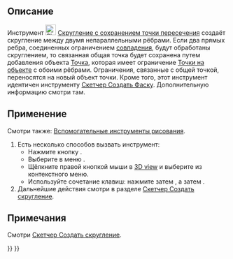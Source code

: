 <languages/>

{{Docnav
|
|
|[[Sketcher_Workbench/ru|Скетчер]]
|
|
|IconC=Workbench_Sketcher.svg
}}

{{VeryImportantMessage|Этот инструмент устарел, он недоступен {{VersionPlus/ru|1.0}}. Вместо него используйте [[Sketcher_CreateFillet|Скетчер Создать скругление]].}}

{{GuiCommand/ru
|Name/ru=Скетчер Скругление с сохранением точки пересечения
|Name=Sketcher CreatePointFillet
|MenuLocation=Эскиз → Геометрия эскиза → Создать скругление с сохранением точки пересечения
|Workbenches=[[Sketcher_Workbench/ru|Скетчер]]
|Shortcut={{KEY|G}} {{KEY|F}} {{KEY|P}}
|Version=0.19
|SeeAlso=[[Sketcher_CreateFillet/ru|Скетчер Создать скругление]]
}}

<span id="Description"></span>
== Описание ==

Инструмент [[Image:Sketcher_CreatePointFillet.svg|24px]] [[Sketcher_CreatePointFillet/ru|Скругление с сохранением точки пересечения]] создаёт скругление между двумя непараллельными рёбрами. Если два прямых ребра, соединенных ограничением [[Sketcher_ConstrainCoincident/ru|совпадения]], будут обработаны скруглением, то связанная общая точка будет сохранена путем добавления объекта [[Sketcher_CreatePoint/ru|Точка]], которая имеет ограничение [[Sketcher_ConstrainPointOnObject/ru|Точки на объекте]] с обоими рёбрами. Ограничения, связанные с общей точкой, переносятся на новый объект точки. Кроме того, этот инструмент идентичен инструменту [[Sketcher_CreateFillet/ru|Скетчер Создать Фаску]]. Дополнительную информацию смотри там.

<span id="Usage"></span>
== Применение ==

Смотри также: [[Sketcher_Workbench/ru#Drawing_aids|Вспомогательные инструменты рисования]].

# Есть несколько способов вызвать инструмент:
#* Нажмите кнопку {{Button|[[Image:Sketcher_CreatePointFillet.svg|16px]] [[Sketcher_CreatePointFillet/ru|Скругление с сохранением точки пересечения]]}}.
#* Выберите в меню {{MenuCommand|Эскиз → Геометрия эскиза → [[Image:Sketcher_CreatePointFillet.svg|16px]] Скругление с сохранением точки пересечения}}.
#* Щёлкните правой кнопкой мыши в [[3D_view/ru|3D view]] и выберите {{MenuCommand|[[Image:Sketcher_CreatePointFillet.svg|16px]] Скругление с сохранением точки пересечения}} из контекстного меню.
#* Используйте сочетание клавиш: нажмите {{KEY|G}} затем {{KEY|F}}, а затем {{KEY|P}}.
# Дальнейшие действия смотри в разделе [[Sketcher_CreateFillet/ru#Usage|Скетчер Создать скругление]].

<span id="Notes"></span>
== Примечания ==

Смотри [[Sketcher_CreateFillet/ru#Notes|Скетчер Создать скругление]].


{{Docnav
|
|
|[[Sketcher_Workbench/ru|Скетчер]]
|
|
|IconC=Workbench_Sketcher.svg
}}

{{Sketcher_Tools_navi{{#translation:}}}}
{{Userdocnavi{{#translation:}}}}